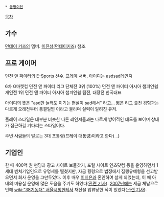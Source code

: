  * [[동명이인]] 
[[목차]]

== 가수 ==
[[먼데이 키즈]]의 멤버.
[[이진성(먼데이키즈)]] 참조.

== 프로 게이머 ==
[[던전 앤 파이터]]의 E-Sports 선수.
프레이 서버. 아이디는 asdsad레인져

6차 G마켓컵 던전 앤 파이터 리그 단체전 3위 (100%)
던전 앤 파이터 아시아 챔피언쉽 개인전 1위
던전 앤 파이터 아시아 챔피언쉽 팀전, 대장전 한국대표

아이디의 뜻은 "asd만 눌러도 이기는 현실이 sad해서" 라고...
짧은 리그 출전 경험과는 다르게 오래전부터 통결일찐 이라고 불리며 실력이 알려진 유저. 

플레이 스타일은 대부분 비슷한 다른 레인져들과는 다르게 방어적인 태도를 보이며 상대가 접근하길 기다리는 스타일이다.

주변 사람들의 말로는 3대 프통령(프레이 대통령)이라고 한다(...)

== 기업인 ==
한 때 400억 원 펀딩과 광고 사이트 보물찾기, 포털 사이트 인츠닷컴 등을 운영하면서 1세대 벤처기업인으로 유명세를 떨쳤지만, 자금 횡령으로 법정에서 집행유예형을 선고받으면서 회사 운영을 그만두었다. 이후 배우 [[이지은]]과 혼인하여 살게 되었는데, 이 때 아내의 미용실 운영에 많은 도움을 주기도 하였다([http://news.naver.com/main/read.nhn?mode=LSD&mid=sec&sid1=105&oid=029&aid=0000024201 관련 기사]). [[2007년]]에는 세금 체납으로 인해 [[wiki:"38기동대" 서울시청]]한테서 재산을 압류당한 적이 있었다([http://news.naver.com/main/read.nhn?mode=LSD&mid=sec&sid1=106&oid=145&aid=0000002302 관련 기사]).

